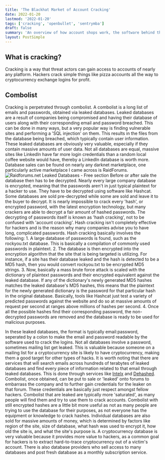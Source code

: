 ```yaml
---
title: 'The Blackhat Market of Account Cracking'
date: 2022-01-20
lastmod: '2022-01-20'
tags: ['cracking', 'openbullet', 'sentrymba']
draft: false
summary: 'An overview of how account shops work, the software behind them, and the capabilities of cracked accounts.'
layout: PostSimple
---
```

## What is cracking?
Cracking is a way that threat actors can gain access to accounts of nearly any platform. Hackers crack simple things like pizza accounts all the way to cryptocurrency exchange logins for profit.

## Combolist
Cracking is perpetrated through combolist. A combolist is a long list of emails and passwords, obtained via leaked databases.
Leaked databases are a result of companies being compromised and having their database of users along with their corresponding email and password breached. This can be done in many ways, but a very popular way is finding vulnerable sites and performing a 'SQL injection' on them. This results in the files from the database being breached, which typically contain user information.
These leaked databases are obviously very valuable, especially if they contain massive amounts of user data. Not all databases are equal, massive sites like LinkedIn have far more login credentials than a random local coffee website would have, thereby a LinkedIn database is worth more. Database sales can be found on nearly any darknet marketplace, one particularly active marketplace I came across is RaidForums.
![Raidforums.net Leaked Databases - Free section](/static/images/cracking-blog/rf-dbsales.png)
Before or after sale the database then has to be decrypted. Nearly every large company database is encrypted, meaning that the passwords aren't in just typical plaintext for a hacker to use. They have to be decrypted using software like Hashcat. Some databases are sold pre-decrypted while some are sold and leave it to the buyer to decrypt. It is nearly impossible to crack every 'hash', or encrypted password, with the latest encryption technology, but many crackers are able to decrypt a fair amount of hashed passwords. The decrypting of passwords itself is known as 'hash cracking', not to be confused with 'account cracking'.
Hash cracking isn't completely effective for hackers and is the reason why many companies advise you to have long, complicated passwords. Hash cracking basically involves the following:
    1. A large database of passwords is found, such as the rockyou.txt database. This is basically a compilation of commonly used passwords in plaintext.
    2. The database is then encrypted into the encryption algorithm that the site that is being targeted is utilizing. For instance, if a site has their database leaked and the hash is detected to be a MD5 hash, then you would convert rockyou.txt to be encrypted MD5 strings.
    3. Now, basically a mass brute force attack is scaled with the dictionary of plaintext passwords and their encrypted equivalent against the leaked database. If any of the dictionary's newly generated MD5 hashes matches the leaked database's MD5 hashes, this means that the plaintext for the newly generated dictionary is the password for that particular hash in the original database. Basically, tools like Hashcat just test a variety of predicted passwords against the website and do so at massive amounts of request per second at ranges above millions of hashes per second.
    4. Once all the possible hashes find their corresponding password, the non-decrypted passwords are removed and the database is ready to be used for malicious purposes.

In these leaked databases, the format is typically email:password, seperated by a colon to make the email and password readable by the software used to crack the logins. Not all databases involve a password, sometimes mailing list get leaked. This is valuable because someone on a mailing list for a cryptocurrency site is likely to have cryptocurrency, making them a good target for other types of hacks. It is worth noting that there are services that will search emails across hundreds of terabytes of leaked databases and find every piece of information related to that email through leaked databases. This is done through services like [Intelx](https://intelx.io) and [Dehashed](https://dehashed.com).
Combolist, once obtained, can be put to sale or 'leaked' onto forums to embarrass the company and to further gain credentials for the leaker on that forum. These credentials are basically just respect amongst fellow hackers. Combolist that are leaked are typically more 'saturated', as many people will find them and try to use them to crack accounts. Combolist with still encrypted hashes are a little bit more useful as not as many people are trying to use the database for their purposes, as not everyone has the equipment or knowledge to crack hashes. Individual databases are also sold for massive amounts of money, which is determined by factors like region of the site, size of database, what hash was used to encrypt it, how old the site is, and what the site's purpose is. A cryptocurrency database is very valuable because it provides more value to hackers, as a common goal for hackers is to extract hard-to-trace cryptocurrency out of a victim's account.
There is also database providers who sell access to many databases and post fresh database as a monthly subscription service. 